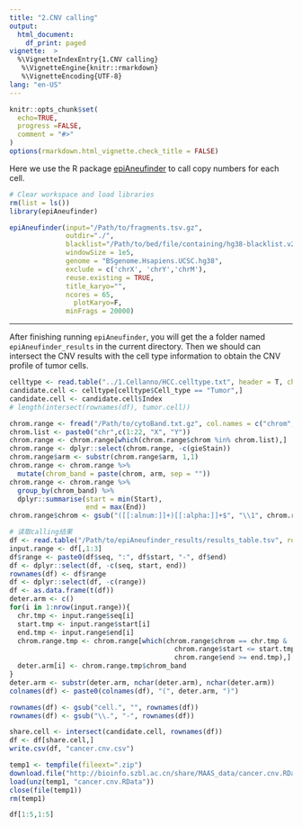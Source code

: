 ```yaml
---
title: "2.CNV calling"
output:
  html_document:
    df_print: paged
vignette:  >
  %\VignetteIndexEntry{1.CNV calling} 
   %\VignetteEngine{knitr::rmarkdown}
   %\VignetteEncoding{UTF-8}
lang: "en-US"
---
```


```r
knitr::opts_chunk$set(
  echo=TRUE,
  progress =FALSE,
  comment = "#>"
)
options(rmarkdown.html_vignette.check_title = FALSE)
```

Here we use the R package [epiAneufinder](https://github.com/colomemaria/epiAneufinder) to call copy numbers for each cell.

```r
# Clear workspace and load libraries
rm(list = ls())
library(epiAneufinder)
```

```r
epiAneufinder(input="/Path/to/fragments.tsv.gz",
              outdir="./",
              blacklist="/Path/to/bed/file/containing/hg38-blacklist.v2.bed",
              windowSize = 1e5, 
              genome = "BSgenome.Hsapiens.UCSC.hg38",
              exclude = c('chrX', 'chrY','chrM'), 
              reuse.existing = TRUE,
              title_karyo="", 
              ncores = 65,
	            plotKaryo=F,
              minFrags = 20000)
```

********************************************************************************
After finishing running `epiAneufinder`, you will get the a folder named `epiAneufinder_results` in the current directory. Then we should can intersect the CNV results with the cell type information to obtain the CNV profile of tumor cells.

```r
celltype <- read.table("../1.Cellanno/HCC.celltype.txt", header = T, check.names = F)
candidate.cell <- celltype[celltype$Cell_type == "Tumor",]
candidate.cell <- candidate.cell$Index
# length(intersect(rownames(df), tumor.cell))

chrom.range <- fread("/Path/to/cytoBand.txt.gz", col.names = c("chrom","Start","End","arm","gieStain")) ## Users can download this file from zenodo
chrom.list <- paste0("chr",c(1:22, "X", "Y"))
chrom.range <- chrom.range[which(chrom.range$chrom %in% chrom.list),]
chrom.range <- dplyr::select(chrom.range, -c(gieStain))
chrom.range$arm <- substr(chrom.range$arm, 1,1)
chrom.range <- chrom.range %>%
  mutate(chrom_band = paste(chrom, arm, sep = ""))
chrom.range <- chrom.range %>%
  group_by(chrom_band) %>%
  dplyr::summarise(start = min(Start),
                   end = max(End))
chrom.range$chrom <- gsub("([[:alnum:]]+)[[:alpha:]]+$", "\\1", chrom.range$chrom_band)

# 读取calling结果
df <- read.table("/Path/to/epiAneufinder_results/results_table.tsv", row.names = 1)
input.range <- df[,1:3]
df$range <- paste0(df$seq, ":", df$start, "-", df$end)
df <- dplyr::select(df, -c(seq, start, end))
rownames(df) <- df$range
df <- dplyr::select(df, -c(range))
df <- as.data.frame(t(df))
deter.arm <- c()
for(i in 1:nrow(input.range)){
  chr.tmp <- input.range$seq[i]
  start.tmp <- input.range$start[i]
  end.tmp <- input.range$end[i]
  chrom.range.tmp <- chrom.range[which(chrom.range$chrom == chr.tmp &
                                         chrom.range$start <= start.tmp &
                                         chrom.range$end >= end.tmp),]
  deter.arm[i] <- chrom.range.tmp$chrom_band
}
deter.arm <- substr(deter.arm, nchar(deter.arm), nchar(deter.arm))
colnames(df) <- paste0(colnames(df), "(", deter.arm, ")")

rownames(df) <- gsub("cell.", "", rownames(df))
rownames(df) <- gsub("\\.", "-", rownames(df))

share.cell <- intersect(candidate.cell, rownames(df))
df <- df[share.cell,]
write.csv(df, "cancer.cnv.csv")
```

```r
temp1 <- tempfile(fileext=".zip")
download.file("http://bioinfo.szbl.ac.cn/share/MAAS_data/cancer.cnv.RData.zip", temp1)
load(unz(temp1, "cancer.cnv.RData"))
close(file(temp1))
rm(temp1)
```

```r
df[1:5,1:5]
```
